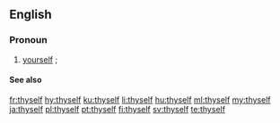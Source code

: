 ==English==

===Pronoun===
{{head|en|pronoun|cat2=second person pronouns}}

# {{label|en|archaic|_|or|_|literary|informal}} [[yourself]] {{qualifier|as the object of a verb or preposition or as an intensifier}}; {{non-gloss definition|reflexive case of ''[[thou]]''}}
#: {{usex|Thou hast only '''thyself''' to blame.|lang=en}}
#: {{usex|Thou '''thyself''' art to blame.|lang=en}}

====See also====
{{English personal pronouns}}

[[fr:thyself]]
[[hy:thyself]]
[[ku:thyself]]
[[li:thyself]]
[[hu:thyself]]
[[ml:thyself]]
[[my:thyself]]
[[ja:thyself]]
[[pl:thyself]]
[[pt:thyself]]
[[fi:thyself]]
[[sv:thyself]]
[[te:thyself]]